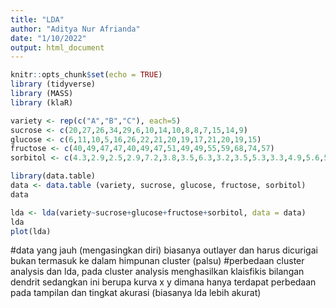 ---
title: "LDA"
author: "Aditya Nur Afrianda"
date: "1/10/2022"
output: html_document
---

```{r setup, include=FALSE}
knitr::opts_chunk$set(echo = TRUE)
library (tidyverse)
library (MASS)
library (klaR)
```

``` {r}
variety <- rep(c("A","B","C"), each=5)
sucrose <- c(20,27,26,34,29,6,10,14,10,8,8,7,15,14,9)
glucose <- c(6,11,10,5,16,26,22,21,20,19,17,21,20,19,15)
fructose <- c(40,49,47,47,40,49,47,51,49,49,55,59,68,74,57)
sorbitol <- c(4.3,2.9,2.5,2.9,7.2,3.8,3.5,6.3,3.2,3.5,5.3,3.3,4.9,5.6,5.4)
```

```{r}
library(data.table)
data <- data.table (variety, sucrose, glucose, fructose, sorbitol)
data
```

```{r}
lda <- lda(variety~sucrose+glucose+fructose+sorbitol, data = data)
lda
plot(lda)
```
#data yang jauh (mengasingkan diri) biasanya outlayer dan harus dicurigai bukan termasuk ke dalam himpunan cluster (palsu)
#perbedaan cluster analysis dan lda, pada cluster analysis menghasilkan klaisfikis bilangan dendrit sedangkan ini berupa kurva x y dimana hanya terdapat perbedaan pada tampilan dan tingkat akurasi (biasanya lda lebih akurat)